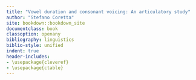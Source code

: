 ```yaml
---
title: "Vowel duration and consonant voicing: An articulatory study"
author: "Stefano Coretta"
site: bookdown::bookdown_site
documentclass: book
classoption: openany
bibliography: linguistics
biblio-style: unified
indent: true
header-includes:
- \usepackage{cleveref}
- \usepackage{ctable}
---
```

